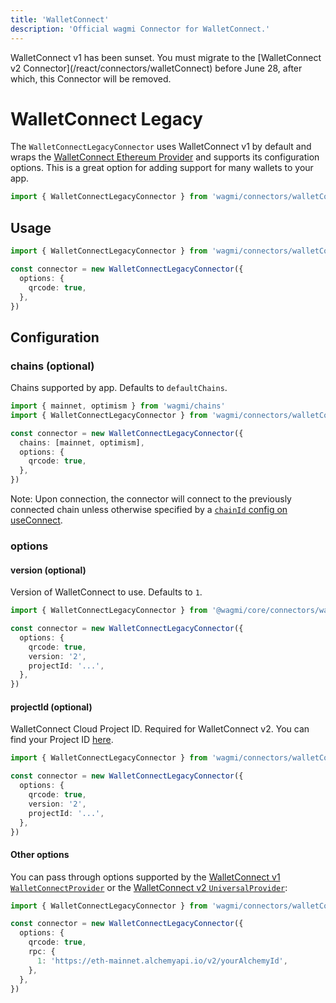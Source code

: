 ```yaml
---
title: 'WalletConnect'
description: 'Official wagmi Connector for WalletConnect.'
---
```



<Callout type="error">
  WalletConnect v1 has been sunset. You must migrate to the [WalletConnect v2
  Connector](/react/connectors/walletConnect) before June 28, after which, this
  Connector will be removed.
</Callout>

# WalletConnect Legacy

The `WalletConnectLegacyConnector` uses WalletConnect v1 by default and wraps the [WalletConnect Ethereum Provider](https://walletconnect.com) and supports its configuration options. This is a great option for adding support for many wallets to your app.

```ts
import { WalletConnectLegacyConnector } from 'wagmi/connectors/walletConnectLegacy'
```

## Usage

```ts
import { WalletConnectLegacyConnector } from 'wagmi/connectors/walletConnectLegacy'

const connector = new WalletConnectLegacyConnector({
  options: {
    qrcode: true,
  },
})
```

## Configuration

### chains (optional)

Chains supported by app. Defaults to `defaultChains`.

```ts {5}
import { mainnet, optimism } from 'wagmi/chains'
import { WalletConnectLegacyConnector } from 'wagmi/connectors/walletConnectLegacy'

const connector = new WalletConnectLegacyConnector({
  chains: [mainnet, optimism],
  options: {
    qrcode: true,
  },
})
```

Note: Upon connection, the connector will connect to the previously connected chain unless otherwise specified by a [`chainId` config on useConnect](/react/hooks/useConnect#chainid-optional).

### options

#### version (optional)

Version of WalletConnect to use. Defaults to `1`.

```ts {6}
import { WalletConnectLegacyConnector } from '@wagmi/core/connectors/walletConnect'

const connector = new WalletConnectLegacyConnector({
  options: {
    qrcode: true,
    version: '2',
    projectId: '...',
  },
})
```

#### projectId (optional)

WalletConnect Cloud Project ID. Required for WalletConnect v2. You can find your Project ID [here](https://cloud.walletconnect.com/sign-in).

```ts {7}
import { WalletConnectLegacyConnector } from 'wagmi/connectors/walletConnectLegacy'

const connector = new WalletConnectLegacyConnector({
  options: {
    qrcode: true,
    version: '2',
    projectId: '...',
  },
})
```

#### Other options

You can pass through options supported by the [WalletConnect v1 `WalletConnectProvider`](https://github.com/WalletConnect/walletconnect-monorepo/blob/v1.0/packages/helpers/types/index.d.ts#L300-L314) or the [WalletConnect v2 `UniversalProvider`](https://github.com/WalletConnect/walletconnect-monorepo/blob/3f0f22b9b85294caed60cdf74f61363ce5ce686b/providers/universal-provider/src/types/misc.ts#L8-L16):

```ts {4-9}
import { WalletConnectLegacyConnector } from 'wagmi/connectors/walletConnectLegacy'

const connector = new WalletConnectLegacyConnector({
  options: {
    qrcode: true,
    rpc: {
      1: 'https://eth-mainnet.alchemyapi.io/v2/yourAlchemyId',
    },
  },
})
```
